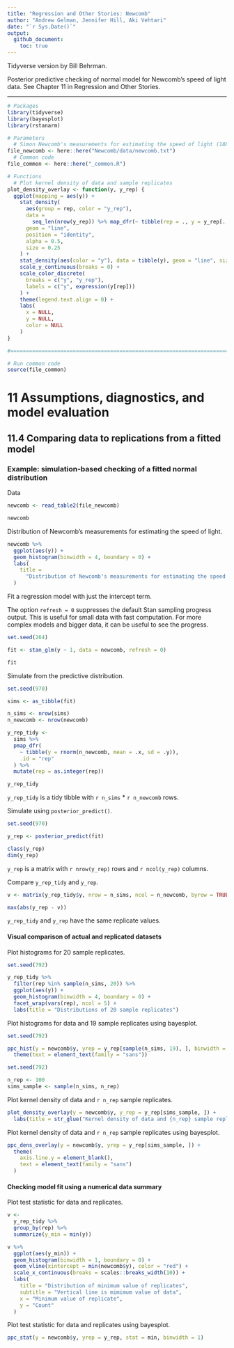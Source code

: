 ```yaml
---
title: "Regression and Other Stories: Newcomb"
author: "Andrew Gelman, Jennifer Hill, Aki Vehtari"
date: "`r Sys.Date()`"
output:
  github_document:
    toc: true
---
```

Tidyverse version by Bill Behrman.

Posterior predictive checking of normal model for Newcomb's speed
of light data. See Chapter 11 in Regression and Other Stories.

-------------

```r
# Packages
library(tidyverse)
library(bayesplot)
library(rstanarm)

# Parameters
  # Simon Newcomb's measurements for estimating the speed of light (1882)
file_newcomb <- here::here("Newcomb/data/newcomb.txt")
  # Common code
file_common <- here::here("_common.R")

# Functions
  # Plot kernel density of data and sample replicates
plot_density_overlay <- function(y, y_rep) {
  ggplot(mapping = aes(y)) +
    stat_density(
      aes(group = rep, color = "y_rep"),
      data = 
        seq_len(nrow(y_rep)) %>% map_dfr(~ tibble(rep = ., y = y_rep[., ])),
      geom = "line",
      position = "identity",
      alpha = 0.5,
      size = 0.25
    ) +
    stat_density(aes(color = "y"), data = tibble(y), geom = "line", size = 1) +
    scale_y_continuous(breaks = 0) +
    scale_color_discrete(
      breaks = c("y", "y_rep"),
      labels = c("y", expression(y[rep]))
    ) +
    theme(legend.text.align = 0) +
    labs(
      x = NULL,
      y = NULL,
      color = NULL
    )
}

#===============================================================================

# Run common code
source(file_common)
```

# 11 Assumptions, diagnostics, and model evaluation

## 11.4 Comparing data to replications from a fitted model

### Example: simulation-based checking of a fitted normal distribution

Data

```r
newcomb <- read_table2(file_newcomb)

newcomb
```

Distribution of Newcomb's measurements for estimating the speed of light.

```r
newcomb %>% 
  ggplot(aes(y)) +
  geom_histogram(binwidth = 4, boundary = 0) +
  labs(
    title = 
      "Distribution of Newcomb's measurements for estimating the speed of light"
  )
```

Fit a regression model with just the intercept term.

The option `refresh = 0` suppresses the default Stan sampling progress output. This is useful for small data with fast computation. For more complex models and bigger data, it can be useful to see the progress.

```r
set.seed(264)

fit <- stan_glm(y ~ 1, data = newcomb, refresh = 0)

fit
```

Simulate from the predictive distribution.

```r
set.seed(970)

sims <- as_tibble(fit)

n_sims <- nrow(sims)
n_newcomb <- nrow(newcomb)

y_rep_tidy <- 
  sims %>% 
  pmap_dfr(
    ~ tibble(y = rnorm(n_newcomb, mean = .x, sd = .y)),
    .id = "rep"
  ) %>% 
  mutate(rep = as.integer(rep))

y_rep_tidy
```

`y_rep_tidy` is a tidy tibble with `r n_sims` * `r n_newcomb` rows.

Simulate using `posterior_predict()`.

```r
set.seed(970)

y_rep <- posterior_predict(fit)

class(y_rep)
dim(y_rep)
```

`y_rep` is a matrix with `r nrow(y_rep)` rows and `r ncol(y_rep)` columns.

Compare `y_rep_tidy` and `y_rep`.

```r
v <- matrix(y_rep_tidy$y, nrow = n_sims, ncol = n_newcomb, byrow = TRUE)

max(abs(y_rep - v))
```

`y_rep_tidy` and `y_rep` have the same replicate values.

#### Visual comparison of actual and replicated datasets

Plot histograms for 20 sample replicates.

```r
set.seed(792)

y_rep_tidy %>% 
  filter(rep %in% sample(n_sims, 20)) %>% 
  ggplot(aes(y)) + 
  geom_histogram(binwidth = 4, boundary = 0) +
  facet_wrap(vars(rep), ncol = 5) +
  labs(title = "Distributions of 20 sample replicates")
```

Plot histograms for data and 19 sample replicates using bayesplot.

```r
set.seed(792)

ppc_hist(y = newcomb$y, yrep = y_rep[sample(n_sims, 19), ], binwidth = 4) +
  theme(text = element_text(family = "sans"))
```

```r
set.seed(792)

n_rep <- 100
sims_sample <- sample(n_sims, n_rep)
```

Plot kernel density of data and `r n_rep` sample replicates.

```r
plot_density_overlay(y = newcomb$y, y_rep = y_rep[sims_sample, ]) +
  labs(title = str_glue("Kernel density of data and {n_rep} sample replicates"))
```

Plot kernel density of data and `r n_rep` sample replicates using bayesplot.

```r
ppc_dens_overlay(y = newcomb$y, yrep = y_rep[sims_sample, ]) +
  theme(
    axis.line.y = element_blank(),
    text = element_text(family = "sans")
  )
```

#### Checking model fit using a numerical data summary

Plot test statistic for data and replicates.

```r
v <- 
  y_rep_tidy %>% 
  group_by(rep) %>% 
  summarize(y_min = min(y))

v %>% 
  ggplot(aes(y_min)) +
  geom_histogram(binwidth = 1, boundary = 0) +
  geom_vline(xintercept = min(newcomb$y), color = "red") +
  scale_x_continuous(breaks = scales::breaks_width(10)) +
  labs(
    title = "Distribution of minimum value of replicates",
    subtitle = "Vertical line is mimimum value of data",
    x = "Minimum value of replicate",
    y = "Count"
  )
```

Plot test statistic for data and replicates using bayesplot.

```r
ppc_stat(y = newcomb$y, yrep = y_rep, stat = min, binwidth = 1)
```

